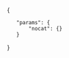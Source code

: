 {{userbox-2
|id1=[[File:Transgender Pride flag.svg|45px]]
|id1-c=
|id2=[[File:Gender sign.svg|45px]]
|id2-c=
|info=这个用户自認是個'''[[跨性別|跨性別者]]'''。
|info-c=
|usercategory=跨性別維基人
|nocat={{{nocat|}}}
}}
<noinclude>

<templatedata>
{
	"params": {
		"nocat": {}
	}
}
</templatedata>
</noinclude>